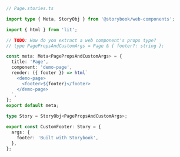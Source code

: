 ```ts
// Page.stories.ts

import type { Meta, StoryObj } from '@storybook/web-components';

import { html } from 'lit';

// TODO: How do you extract a web component's props type?
// type PagePropsAndCustomArgs = Page & { footer?: string };

const meta: Meta<PagePropsAndCustomArgs> = {
  title: 'Page',
  component: 'demo-page',
  render: ({ footer }) => html`
    <demo-page>
      <footer>${footer}</footer>
    </demo-page>
  `,
};
export default meta;

type Story = StoryObj<PagePropsAndCustomArgs>;

export const CustomFooter: Story = {
  args: {
    footer: 'Built with Storybook',
  },
};
```
